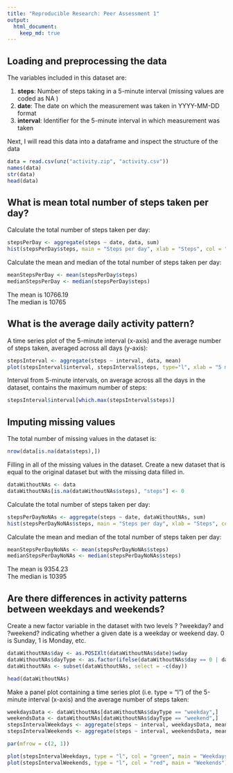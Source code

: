 ```yaml
---
title: "Reproducible Research: Peer Assessment 1"
output: 
  html_document:
    keep_md: true
---
```



## Loading and preprocessing the data
The variables included in this dataset are:

1. **steps**: Number of steps taking in a 5-minute interval (missing values are coded as NA ) 
2. **date**: The date on which the measurement was taken in YYYY-MM-DD format 
3. **interval**: Identifier for the 5-minute interval in which measurement was taken

Next, I will read this data into a dataframe and inspect the structure of the data
```r
data = read.csv(unz("activity.zip", "activity.csv"))
names(data)
str(data)
head(data)
```


## What is mean total number of steps taken per day?
Calculate the total number of steps taken per day:

```r
stepsPerDay <- aggregate(steps ~ date, data, sum)
hist(stepsPerDay$steps, main = "Steps per day", xlab = "Steps", col = "green", breaks = 8)
```


Calculate the mean and median of the total number of steps taken per day:

```r
meanStepsPerDay <- mean(stepsPerDay$steps)
medianStepsPerDay <- median(stepsPerDay$steps)
```
The mean is 10766.19  
The median is 10765  


## What is the average daily activity pattern?

A time series plot of the 5-minute interval (x-axis) and the average number of steps taken, averaged across all days (y-axis):
```r
stepsInterval <- aggregate(steps ~ interval, data, mean)
plot(stepsInterval$interval, stepsInterval$steps, type="l", xlab = "5 min - interval", ylab = "Average steps", main = "Average Daily Activity Pattern", col = "green")
```

Interval from 5-minute intervals, on average across all the days in the dataset, contains the maximum number of steps:  
```r
stepsInterval$interval[which.max(stepsInterval$steps)]
```
## Imputing missing values
The total number of missing values in the dataset is:  
```r
nrow(data[is.na(data$steps),])
```
Filling in all of the missing values in the dataset. Create a new dataset that is equal to the original dataset but with the missing data filled in.  
```r
dataWithoutNAs <- data
dataWithoutNAs[is.na(dataWithoutNAs$steps), "steps"] <- 0
```
Calculate the total number of steps taken per day:
```r
stepsPerDayNoNAs <- aggregate(steps ~ date, dataWithoutNAs, sum)
hist(stepsPerDayNoNAs$steps, main = "Steps per day", xlab = "Steps", col = "blue", breaks = 8)
```

Calculate the mean and median of the total number of steps taken per day:

```r
meanStepsPerDayNoNAs <- mean(stepsPerDayNoNAs$steps)
medianStepsPerDayNoNAs <- median(stepsPerDayNoNAs$steps)
```

The mean is 9354.23  
The median is 10395

## Are there differences in activity patterns between weekdays and weekends?

Create a new factor variable in the dataset with two levels ? ?weekday? and ?weekend? indicating whether a given date is a weekday or weekend day.
0 is Sunday, 1 is Monday, etc.

```r
dataWithoutNAs$day <- as.POSIXlt(dataWithoutNAs$date)$wday
dataWithoutNAs$dayType <- as.factor(ifelse(dataWithoutNAs$day == 0 | dataWithoutNAs$day == 6, "weekend", "weekday"))
dataWithoutNAs <- subset(dataWithoutNAs, select = -c(day))

head(dataWithoutNAs)
```

Make a panel plot containing a time series plot (i.e. type = “l”) of the 5-minute interval (x-axis) and the average number of steps taken:  

```r
weekdaysData <- dataWithoutNAs[dataWithoutNAs$dayType == "weekday",]
weekendsData <- dataWithoutNAs[dataWithoutNAs$dayType == "weekend",]
stepsIntervalWeekdays <- aggregate(steps ~ interval, weekdaysData, mean)
stepsIntervalWeekends <- aggregate(steps ~ interval, weekendsData, mean)

par(mfrow = c(2, 1))

plot(stepsIntervalWeekdays, type = "l", col = "green", main = "Weekdays")
plot(stepsIntervalWeekends, type = "l", col = "red", main = "Weekends")
```